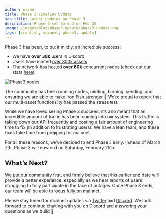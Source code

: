 ```yaml
---
author: elena
title: Phase 3 Timeline Update
seo-title: Latest Updates on Phase 3
description: Phase 3 set to end on Feb 25
image: /images/blog/phase3-update/phase3-update.png
tags: [ironfish, mainnet, phase3, update]
---
```


Phase 3 has been, to put it mildly, an incredible success:

-   We have **over 38k** users in Discord
-   Users have minted [over 300k assets](http://www.oreoscan.info/en/assets)
-   The network has hosted **over 60k** concurrent nodes (check out our stats [here](https://stats.ironfish.network/?orgId=1))

![Phase3 nodes](/images/blog/phase3-update/phase3-nodes.png)  

The community has been running nodes, minting, burning, sending, and ensuring we are able to make Iron Fish stronger 🙌 We’re proud to report that our multi-asset functionality has passed the stress test.

While we have loved seeing Phase 3 succeed, it’s also meant that an incredible amount of traffic has been coming into our system. This traffic is taking down our API frequently and costing a fair amount of engineering time to fix (in addition to frustrating users). We have a lean team, and these fixes take time from prepping for mainnet.

For all these reasons, we’ve decided to end Phase 3 early. Instead of March 7th, Phase 3 will now end on Saturday, February 25th.

## What’s Next?

We put our community first, and firmly believe that this earlier end date will provide a better experience, especially as we hear reports of users struggling to fully participate in the face of outages. Once Phase 3 ends, our team will be able to focus fully on mainnet. 

Please stay tuned for mainnet updates via [Twitter](https://twitter.com/ironfishcrypto) and [Discord](https://discord.ironfish.network). We look forward to continue chatting with you on Discord and answering your questions as we build 🙏
